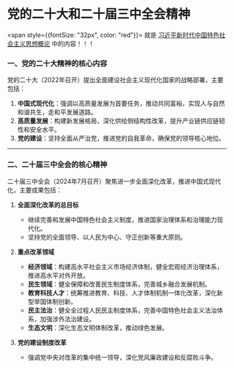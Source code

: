 # 党的二十大和二十届三中全会精神

<span style={{fontSize: "32px", color: "red"}}>
  就是
  [习近平新时代中国特色社会主义思想概论](./03-习近平新时代中国特色社会主义思想概论/01-导论-马克思主义中国化时代化新的飞跃.md)
  中的内容！！！
</span>

### 一、党的二十大精神的核心内容

党的二十大（2022年召开）提出全面建设社会主义现代化国家的战略部署，主要包括：

1. **中国式现代化**：强调以高质量发展为首要任务，推动共同富裕，实现人与自然和谐共生，走和平发展道路。
2. **高质量发展**：构建新发展格局，深化供给侧结构性改革，提升产业链供应链韧性和安全水平。
3. **党的建设**：坚持全面从严治党，推进党的自我革命，确保党的领导核心地位。

---

### 二、二十届三中全会的核心精神

二十届三中全会（2024年7月召开）聚焦进一步全面深化改革，推进中国式现代化，主要成果包括：

1. **全面深化改革的总目标**  
   - 继续完善和发展中国特色社会主义制度，推进国家治理体系和治理能力现代化。
   - 坚持党的全面领导、以人民为中心、守正创新等重大原则。

2. **重点改革领域**  
   - **经济领域**：构建高水平社会主义市场经济体制，健全宏观经济治理体系，推进高水平对外开放。
   - **民生领域**：健全保障和改善民生制度体系，完善城乡融合发展机制。
   - **教育科技人才**：统筹推进教育、科技、人才体制机制一体化改革，深化新型举国体制创新。
   - **民主法治**：健全全过程人民民主制度体系，完善中国特色社会主义法治体系，加强涉外法治建设。
   - **生态文明**：深化生态文明体制改革，推动绿色发展。

3. **党的建设制度改革**  
   - 强调党中央对改革的集中统一领导，深化党风廉政建设和反腐败斗争。
